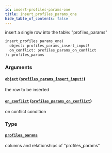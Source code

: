 ```yaml
---
id: insert-profiles-params-one
title: insert_profiles_params_one
hide_table_of_contents: false
---
```


insert a single row into the table: "profiles_params"

```graphql
insert_profiles_params_one(
  object: profiles_params_insert_input!
  on_conflict: profiles_params_on_conflict
): profiles_params
```

### Arguments

#### [`object`](#) ([`profiles_params_insert_input!`](../inputs/profiles-params-insert-input))

the row to be inserted

#### [`on_conflict`](#) ([`profiles_params_on_conflict`](../inputs/profiles-params-on-conflict))

on conflict condition

### Type

#### [`profiles_params`](../objects/profiles-params)

columns and relationships of "profiles_params"
